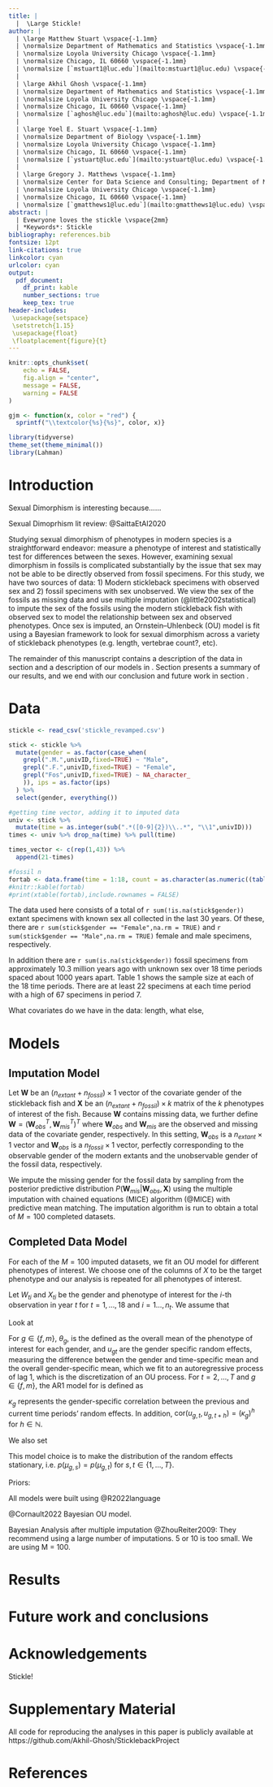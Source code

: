 ```yaml
---
title: |
  |  \Large Stickle!
author: | 
  | \large Matthew Stuart \vspace{-1.1mm}
  | \normalsize Department of Mathematics and Statistics \vspace{-1.1mm}
  | \normalsize Loyola University Chicago \vspace{-1.1mm}
  | \normalsize Chicago, IL 60660 \vspace{-1.1mm}
  | \normalsize [`mstuart1@luc.edu`](mailto:mstuart1@luc.edu) \vspace{-1.1mm}
  |
  | \large Akhil Ghosh \vspace{-1.1mm}
  | \normalsize Department of Mathematics and Statistics \vspace{-1.1mm}
  | \normalsize Loyola University Chicago \vspace{-1.1mm}
  | \normalsize Chicago, IL 60660 \vspace{-1.1mm}
  | \normalsize [`aghosh@luc.edu`](mailto:aghosh@luc.edu) \vspace{-1.1mm}
  |
  | \large Yoel E. Stuart \vspace{-1.1mm}
  | \normalsize Department of Biology \vspace{-1.1mm}
  | \normalsize Loyola University Chicago \vspace{-1.1mm}
  | \normalsize Chicago, IL 60660 \vspace{-1.1mm}
  | \normalsize [`ystuart@luc.edu`](mailto:ystuart@luc.edu) \vspace{-1.1mm}
  |
  | \large Gregory J. Matthews \vspace{-1.1mm}
  | \normalsize Center for Data Science and Consulting; Department of Mathematics and Statistics \vspace{-1.1mm}
  | \normalsize Loyola University Chicago \vspace{-1.1mm}
  | \normalsize Chicago, IL 60660 \vspace{-1.1mm}
  | \normalsize [`gmatthews1@luc.edu`](mailto:gmatthews1@luc.edu) \vspace{-1.1mm}
abstract: |
  | Evewryone loves the stickle \vspace{2mm}
  | *Keywords*: Stickle
bibliography: references.bib
fontsize: 12pt
link-citations: true
linkcolor: cyan
urlcolor: cyan
output:
  pdf_document:
    df_print: kable
    number_sections: true
    keep_tex: true
header-includes:
 \usepackage{setspace}
 \setstretch{1.15}
 \usepackage{float}
 \floatplacement{figure}{t}
---
```


```r
knitr::opts_chunk$set(
	echo = FALSE,
	fig.align = "center",
	message = FALSE,
	warning = FALSE
)

gjm <- function(x, color = "red") {
  sprintf("\\textcolor{%s}{%s}", color, x)}
```

\newcommand{\iid}{\overset{iid}{\sim}}

```r
library(tidyverse)
theme_set(theme_minimal())
library(Lahman)
```

\newpage

# Introduction {#sec:intro}
Sexual Dimorphism is interesting because...... 

Sexual Dimoprhism lit review:
@SaittaEtAl2020 

Studying sexual dimorphism of phenotypes in modern species is a straightforward endeavor: measure a phenotype of interest and statistically test for differences between the sexes.  However, examining sexual dimorphism in fossils is complicated substantially by the issue that sex may not be able to be directly observed from fossil specimens.  For this study, we have two sources of data: 1) Modern stickleback specimens with observed sex and 2) fossil specimens with sex unobserved.  We view the sex of the fossils as missing data and use multiple imputation (@little2002statistical) to impute the sex of the fossils using the modern stickleback fish with observed sex to model the relationship between sex and observed phenotypes.  Once sex is imputed, an Ornstein–Uhlenbeck (OU) model is fit using a Bayesian framework to look for sexual dimorphism across a variety of stickleback phenotypes (e.g. length, vertebrae count?, etc).

The remainder of this manuscript contains a description of the data in section \ref{sec:data} and a description of our models in \ref{sec:models}. Section \ref{sec:results} presents a summary of our results, and we end with our conclusion and future work in section \ref{sec:conclusions}.  

# Data {#sec:data}

```r
stickle <- read_csv('stickle_revamped.csv')

stick <- stickle %>% 
  mutate(gender = as.factor(case_when(
    grepl(".M.",univID,fixed=TRUE) ~ "Male",
    grepl(".F.",univID,fixed=TRUE) ~ "Female",
    grepl("Fos",univID,fixed=TRUE) ~ NA_character_
    )), ips = as.factor(ips)
  ) %>% 
  select(gender, everything())

#getting time vector, adding it to imputed data
univ <- stick %>% 
  mutate(time = as.integer(sub(".*([0-9]{2})\\..*", "\\1",univID)))
times <- univ %>% drop_na(time) %>% pull(time)

times_vector <- c(rep(1,43)) %>% 
  append(21-times)

#fossil n
fortab <- data.frame(time = 1:18, count = as.character(as.numeric((table(times_vector)))))
#knitr::kable(fortab)
#print(xtable(fortab),include.rownames = FALSE)
```

The data used here consists of a total of `r sum(!is.na(stick$gender))` extant specimens with known sex all collected in the last 30 years.  Of these, there are `r sum(stick$gender == "Female",na.rm = TRUE)` and `r sum(stick$gender == "Male",na.rm = TRUE)` female and male specimens, respectively.  

In addition there are `r sum(is.na(stick$gender))` fossil specimens from approximately 10.3 million years ago with unknown sex over 18 time periods spaced about 1000 years apart. Table 1 shows the sample size at each of the 18 time periods.  There are at least 22 specimens at each time period with a high of 67 specimens in period 7.  


<!-- % latex table generated in R 4.2.2 by xtable 1.8-4 package -->
<!-- % Mon May  1 11:20:28 2023 -->
\begin{table}[ht]
\centering
\begin{tabular}{rl}
  \hline
time & count \\ 
  \hline
  1 & 43 \\ 
    2 & 41 \\ 
    3 & 51 \\ 
    4 & 41 \\ 
    5 & 46 \\ 
    6 & 48 \\ 
    7 & 67 \\ 
    8 & 55 \\ 
    9 & 42 \\ 
   10 & 33 \\ 
   11 & 37 \\ 
   12 & 22 \\ 
   13 & 41 \\ 
   14 & 43 \\ 
   15 & 46 \\ 
   16 & 47 \\ 
   17 & 56 \\ 
   18 & 55 \\ 
   \hline
\end{tabular}
\label{tab1}
\caption{The number of stickleback fossils at each time point.  Sample size at each time point ranges from a low of 22 to a high of 67.}
\end{table}

What covariates do we have in the data: length, what else, 


# Models  {#sec:models}
## Imputation Model 
Let $\boldsymbol{W}$ be an $(n_{extant} + n_{fossil}) \times 1$ vector of the covariate gender of the stickleback fish and $\boldsymbol{X}$ be an $(n_{extant} + n_{fossil}) \times k$ matrix of the $k$ phenotypes of interest of the fish.  Because $\boldsymbol{W}$ contains missing data, we further define $\boldsymbol{W} = (\boldsymbol{W}_{obs}^T,\boldsymbol{W}_{mis}^T)^T$ where $\boldsymbol{W}_{obs}$ and $\boldsymbol{W}_{mis}$ are the observed and missing data of the covariate gender, respectively.  In this setting, $\boldsymbol{W}_{obs}$ is a $n_{extant} \times 1$ vector and $\boldsymbol{W}_{obs}$ is a $n_{fossil} \times 1$ vector, perfectly corresponding to the observable gender of the modern extants and the unobservable gender of the fossil data, respectively.  

We impute the missing gender for the fossil data by sampling from the posterior predictive distribution $P(\boldsymbol{W}_{mis}|\boldsymbol{W}_{obs}, \boldsymbol{X})$ using the multiple imputation with chained equations (MICE) algorithm (@MICE) with predictive mean matching.  The imputation algorithm is run to obtain a total of $M = 100$ completed datasets.

## Completed Data Model 
For each of the $M = 100$ imputed datasets, we fit an OU model for different phenotypes of interest.  We choose one of the columns of $X$ to be the target phenotype and our analysis is repeated for all phenotypes of interest.  

Let $W_{ti}$ and $X_{ti}$ be the gender and phenotype of interest for the $i$-th observation in year $t$ for $t = 1, \ldots, 18$ and  $i = 1\ldots,n_{t}$.  We assume that 

\begin{align}
X_{ti} \iid \left\{\begin{array}{ll} \mathcal{N}(\theta_f + u_{ft},\sigma^2), & W_{ti} = \text{Female} \\ \mathcal{N}(\theta_m + u_{mt},\sigma^2), & W_{ti} = \text{Male} \end{array}\right.
\label{eq:x}
\end{align}

Look at \ref{eq:x}

For $g \in \{f,m\}$, $\theta_g$, is the defined as the overall mean of the phenotype of interest for each gender, and $u_{gt}$ are the gender specific random effects, measuring the difference between the gender and time-specific mean and the overall gender-specific mean, which we fit to an autoregressive process of lag 1, which is the discretization of an OU process.  For $t = 2,\ldots,T$ and $g \in \{f,m\}$, the AR1 model for is defined as

\begin{align}
u_{g,t} \iid \mathcal{N}(\kappa_g u_{g,t-1} , \tau^2).
\label{eq:ar1}
\end{align}

$\kappa_g$ represents the gender-specific correlation between the previous and current time periods' random effects.  In addition, $\text{cor}(u_{g,t},u_{g,t+h}) = (\kappa_g)^h$ for $h \in \mathbb{N}$.

We also set

\begin{align}
u_{g,1} \iid \mathcal{N}\left(0,\frac{\tau^2}{1-\kappa_g^2}\right).
\label{eq:u1}
\end{align}

This model choice is to make the distribution of the random effects stationary, i.e. $p(\mu_{g,s}) = p(\mu_{g,t})$ for $s,t \in \{1,\dots,T\}$.

Priors: 

\begin{align}
\sigma & \sim \mathcal{N}(0,100)I_{\{\sigma > 0\}} \nonumber \\
\tau & \sim \mathcal{N}(0,100)I_{\{\tau > 0\}} \nonumber \\
\kappa & \iid \mathcal{N}(0.5,1)I_{\{-1 < \kappa_g < 1\}} \nonumber \\
\theta_g & \iid \mathcal{N}(54,400)I_{\{\theta_g > 0\}}
\label{eq:priors}
\end{align}


All models were built using @R2022language

@Cornault2022 Bayesian OU model.  

Bayesian Analysis after multiple imputation @ZhouReiter2009: They recommend using a large number of imputations.  5 or 10 is too small.  We are using M = 100.  


# Results {#sec:results}

# Future work and conclusions {#sec:conclusions}


# Acknowledgements {-}


Stickle!

# Supplementary Material {-}

All code for reproducing the analyses in this paper is publicly available at https://github.com/Akhil-Ghosh/SticklebackProject

# References
